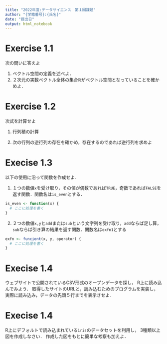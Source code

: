 ```yaml
---
title: "2022年度:データサイエンス　第１回課題"
author: "{学籍番号}:{氏名}"
date: "提出日"
output: html_notebook
---
```


# Exercise 1.1 {.unnumbered}

次の問いに答えよ

1.  ベクトル空間の定義を述べよ．
2.  ２次元の実数ベクトル全体の集合$\mathbb{R}$がベクトル空間となっていることを確かめよ．

# Exercise 1.2 {.unnumbered}

次式を計算せよ

1.  行列積の計算

```{=tex}
\begin{align}
\begin{pmatrix} 
  5 & 4 & 2 \\
  2 & 1 & 3 \\
  2 & 3 & 4 \\
  7 & 3 & 3
\end{pmatrix}
\begin{pmatrix} 
  4 & 3 & 1 & 4 \\
  5 & 5 & 2 & 3 \\
  3 & 2 & 7 & 3 
\end{pmatrix}
\end{align}
```
2.  次の行列の逆行列の存在を確かめ，存在するのであれば逆行列を求めよ

```{=tex}
\begin{align}
\begin{pmatrix}
  4 & 3 \\
  1 & 2
\end{pmatrix}
\end{align}
```
# Execise 1.3 {.unnumbered}

以下の使用に沿って関数を作成せよ．

1.  １つの数値`x`を受け取り，その値が偶数であれば`TRUE`，奇数であれば`FALSE`を返す関数．関数名は`is_even`とする．

```r
is_even <- function(x) {
  # ここに処理を書く
}
```

2.  ２つの数値`x,y`と`add`または`sub`という文字列を受け取り，`add`ならば足し算，`sub`ならば引き算の結果を返す関数．関数名は`exfn1`とする

```r
exfn <- funciont(x, y, operator) {
  # ここに処理を書く
}

```

# Execise 1.4 {.unnumbered}

ウェブサイトで公開されているCSV形式のオープンデータを探し， R上に読み込んでみよう． 取得したサイトのURLと，読み込むためのプログラムを実装し， 実際に読み込み，データの先頭５行までを表示させよ．

# Execise 1.4 {.unnumbered}

R上にデフォルトで読み込まれている`iris`のデータセットを利用し， 3種類以上図を作成しなさい． 作成した図をもとに簡単な考察も加えよ．

